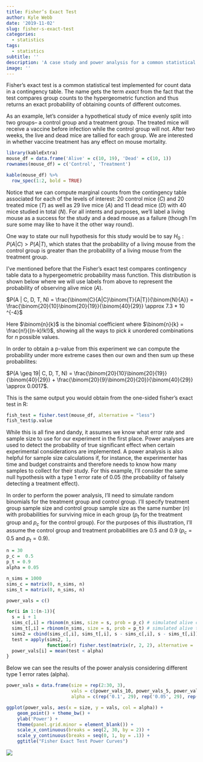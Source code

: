 ```yaml
---
title: Fisher’s Exact Test
author: Kyle Webb
date: '2019-11-02'
slug: fisher-s-exact-test
categories:
  - statistics
tags:
  - statistics
subtitle: ''
description: 'A case study and power analysis for a common statistical test in medicine'
image: ''
---
```


Fisher's exact test is a common statistical test implemented for count data in a contingency table. The name gets the term *exact* from the fact that the test compares group counts to the hypergeometric function and thus returns an exact probability of obtaining counts of different outcomes. 

As an example, let's consider a hypothetical study of mice evenly split into two groups-- a control group and a treatment group. The treated mice will receive a vaccine before infection while the control group will not. After two weeks, the live and dead mice are tallied for each group. We are interested in whether vaccine treatment has any effect on mouse mortality.

```r
library(kableExtra)
mouse_df = data.frame('Alive' = c(10, 19), 'Dead' = c(10, 1)) 
rownames(mouse_df) = c('Control', 'Treatment')

kable(mouse_df) %>% 
  row_spec(1:2, bold = TRUE)
```

Notice that we can compute marginal counts from the contingency table associated for each of the levels of interest: 20 control mice ($C$) and 20 treated mice ($T$) as well as 29 live mice ($A$) and 11 dead mice ($D$) with 40 mice studied in total ($N$). For all intents and purposes, we'll label a living mouse as a success for the study and a dead mouse as a failure (though I'm sure some may like to have it the other way round).

One way to state our null hypothesis for this study would be to say $H_{0} : P(A|C) > P(A|T)$, which states that the probability of a living mouse from the control group is greater than the probability of a living mouse from the treatment group. 

I've mentioned before that the Fisher's exact test compares contingency table data to a hypergeometric probability mass function. This distribution is shown below where we will use labels from above to represent the probability of observing alive mice ($A$).

$P(A | C, D, T, N) = \frac{\binom{C}{A|C}\binom{T}{A|T}}{\binom{N}{A}} =   \frac{\binom{20}{10}\binom{20}{19}}{\binom{40}{29}} \approx 7.3 * 10 ^{-4}$

Here $\binom{n}{k}$ is the binomial coefficient where $\binom{n}{k} = \frac{n!}{(n-k)!k!}$, showing all the ways to pick $k$ unordered combinations for $n$ possible values. 

In order to obtain a p-value from this experiment we can compute the probability under more extreme cases then our own and then sum up these probabilites:

$P(A \geq 19| C, D, T, N) = \frac{\binom{20}{10}\binom{20}{19}}{\binom{40}{29}} + \frac{\binom{20}{9}\binom{20}{20}}{\binom{40}{29}}
\approx 0.0017$.

This is the same output you would obtain from the one-sided fisher's exact test in R:

```r
fish_test = fisher.test(mouse_df, alternative = "less")
fish_test$p.value
```

While this is all fine and dandy, it assumes we know what error rate and sample size to use for our experiment in the first place. Power analyses are used to detect the probability of true significant effect when certain experimental considerations are implemented. A power analysis is also helpful for sample size calculations if, for instance, the experimenter has time and budget constraints and therefore needs to know how many samples to collect for their study. For this example, I'll consider the same null hypothesis with a type 1 error rate of 0.05 (the probability of falsely detecting a treatment effect). 

In order to perform the power analysis, I'll need to simulate random binomials for the treatment group and control group. I'll specify treatment group sample size and control group sample size as the same number ($n$) with probabilities for surviving mice in each group ($p_t$ for the treatment group and $p_c$ for the control group). For the purposes of this illustration, I'll assume the control group and treatment probabilities are 0.5 and 0.9 ($p_c = 0.5$ and $p_t = 0.9$). 

```r
n = 30
p_c =  0.5
p_t = 0.9
alpha = 0.05

n_sims = 1000
sims_c = matrix(0, n_sims, n)
sims_t = matrix(0, n_sims, n)

power_vals = c()

for(i in 1:(n-1)){
  s = i + 1
  sims_c[,i] = rbinom(n_sims, size = s, prob = p_c) # simulated alive control mice
  sims_t[,i] = rbinom(n_sims, size = s, prob = p_t) # simulated alive treatment mice
  sims2 = cbind(sims_c[,i], sims_t[,i], s - sims_c[,i], s - sims_t[,i]) # (A|C, A|T, n - A|C, n - A|T)
  test = apply(sims2, 1, 
               function(r) fisher.test(matrix(r, 2, 2), alternative = 'less')$p.value)
  power_vals[i] = mean(test < alpha)
}
```


Below we can see the results of the power analysis considering different type 1 error rates (alpha). 

```r
power_vals = data.frame(size = rep(2:30, 3),
                        vals = c(power_vals_10, power_vals_5, power_vals_1), 
                        alpha = c(rep('0.1', 29), rep('0.05', 29), rep('0.01', 29)))

ggplot(power_vals, aes(x = size, y = vals, col = alpha)) + 
    geom_point() + theme_bw() + 
    ylab('Power') +
    theme(panel.grid.minor = element_blank()) +
    scale_x_continuous(breaks = seq(2, 30, by = 2)) +
    scale_y_continuous(breaks = seq(0, 1, by = .1)) +
    ggtitle("Fisher Exact Test Power Curves")
```

![](power_curves.png)

